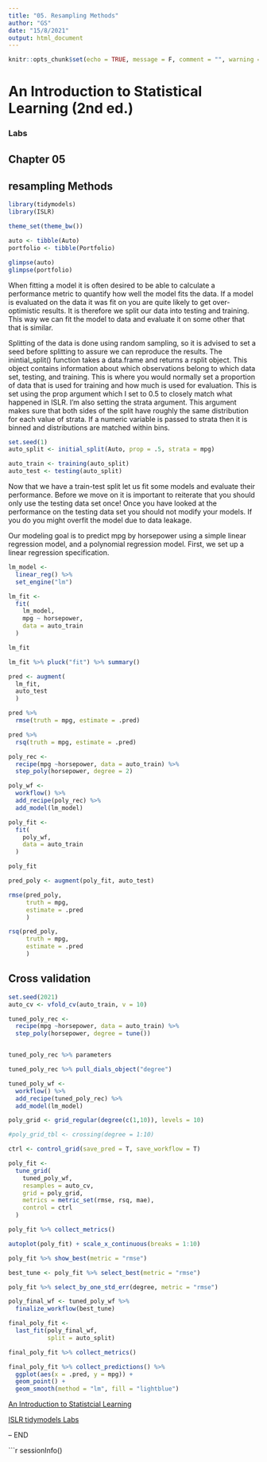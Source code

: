 ```yaml
---
title: "05. Resampling Methods"
author: "GS"
date: "15/8/2021"
output: html_document
---
```


```r
knitr::opts_chunk$set(echo = TRUE, message = F, comment = "", warning = F)
```

# An Introduction to Statistical Learning (2nd ed.)
### Labs

## Chapter 05
## resampling Methods

```r
library(tidymodels)
library(ISLR)

theme_set(theme_bw())

auto <- tibble(Auto)
portfolio <- tibble(Portfolio)
```
```r
glimpse(auto)
glimpse(portfolio)
```


When fitting a model it is often desired to be able to calculate a performance metric to quantify how well the model fits the data. If a model is evaluated on the data it was fit on you are quite likely to get over-optimistic results. It is therefore we split our data into testing and training. This way we can fit the model to data and evaluate it on some other that that is similar.

Splitting of the data is done using random sampling, so it is advised to set a seed before splitting to assure we can reproduce the results. The inintial_split() function takes a data.frame and returns a rsplit object. This object contains information about which observations belong to which data set, testing, and training. This is where you would normally set a proportion of data that is used for training and how much is used for evaluation. This is set using the prop argument which I set to 0.5 to closely match what happened in ISLR. I’m also setting the strata argument. This argument makes sure that both sides of the split have roughly the same distribution for each value of strata. If a numeric variable is passed to strata then it is binned and distributions are matched within bins.


```r
set.seed(1)
auto_split <- initial_split(Auto, prop = .5, strata = mpg)

auto_train <- training(auto_split)
auto_test <- testing(auto_split)
```

Now that we have a train-test split let us fit some models and evaluate their performance. Before we move on it is important to reiterate that you should only use the testing data set once! Once you have looked at the performance on the testing data set you should not modify your models. If you do you might overfit the model due to data leakage.

Our modeling goal is to predict mpg by horsepower using a simple linear regression model, and a polynomial regression model. First, we set up a linear regression specification.

```r
lm_model <- 
  linear_reg() %>% 
  set_engine("lm")

lm_fit <- 
  fit(
    lm_model, 
    mpg ~ horsepower,
    data = auto_train
  )

lm_fit

lm_fit %>% pluck("fit") %>% summary()
```
```r
pred <- augment(
  lm_fit,
  auto_test
  )
```
```r
pred %>% 
  rmse(truth = mpg, estimate = .pred)

pred %>% 
  rsq(truth = mpg, estimate = .pred)
```

```r
poly_rec <- 
  recipe(mpg ~horsepower, data = auto_train) %>% 
  step_poly(horsepower, degree = 2)

poly_wf <- 
  workflow() %>% 
  add_recipe(poly_rec) %>% 
  add_model(lm_model)

poly_fit <- 
  fit(
    poly_wf,
    data = auto_train
  )

poly_fit

```
```r

pred_poly <- augment(poly_fit, auto_test)
```
```r
rmse(pred_poly,
     truth = mpg,
     estimate = .pred
     )

rsq(pred_poly,
     truth = mpg,
     estimate = .pred
     )
```

## Cross validation

```r
set.seed(2021)
auto_cv <- vfold_cv(auto_train, v = 10)
```

```r
tuned_poly_rec <- 
  recipe(mpg ~horsepower, data = auto_train) %>% 
  step_poly(horsepower, degree = tune())


tuned_poly_rec %>% parameters

tuned_poly_rec %>% pull_dials_object("degree")

tuned_poly_wf <- 
  workflow() %>% 
  add_recipe(tuned_poly_rec) %>% 
  add_model(lm_model)
```
```r
poly_grid <- grid_regular(degree(c(1,10)), levels = 10)

#poly_grid_tbl <- crossing(degree = 1:10)
```


```r
ctrl <- control_grid(save_pred = T, save_workflow = T)

poly_fit <- 
  tune_grid(
    tuned_poly_wf,
    resamples = auto_cv,
    grid = poly_grid,
    metrics = metric_set(rmse, rsq, mae),
    control = ctrl
  )
```
```r
poly_fit %>% collect_metrics()

autoplot(poly_fit) + scale_x_continuous(breaks = 1:10)

poly_fit %>% show_best(metric = "rmse")

best_tune <- poly_fit %>% select_best(metric = "rmse")

poly_fit %>% select_by_one_std_err(degree, metric = "rmse")

```
```r
poly_final_wf <- tuned_poly_wf %>% 
  finalize_workflow(best_tune)

final_poly_fit <- 
  last_fit(poly_final_wf,
           split = auto_split)

```
```r
final_poly_fit %>% collect_metrics()

final_poly_fit %>% collect_predictions() %>% 
  ggplot(aes(x = .pred, y = mpg)) + 
  geom_point() + 
  geom_smooth(method = "lm", fill = "lightblue")
```


[An Introduction to Statistcial Learning](https://www.statlearning.com/)

[ISLR tidymodels Labs](https://emilhvitfeldt.github.io/ISLR-tidymodels-labs/linear-regression.html)

-- END


```r
sessionInfo()